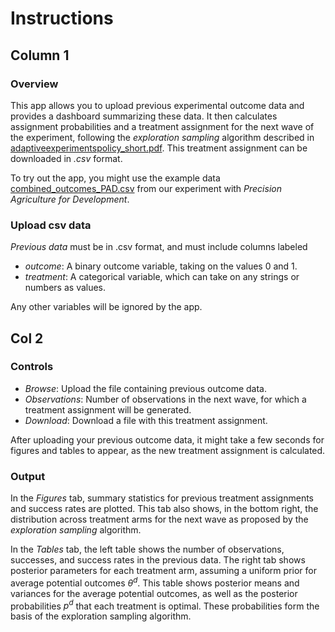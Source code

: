 # Instructions

## Column 1

### Overview



This app allows you to upload previous experimental outcome data and provides a dashboard summarizing these data.
It then calculates assignment probabilities and a treatment assignment for the next wave of the experiment, following the *exploration sampling* algorithm described in [adaptiveexperimentspolicy_short.pdf](https://maxkasy.github.io/home/files/papers/adaptiveexperimentspolicy_short.pdf).
This treatment assignment can be downloaded in *.csv* format.

To try out the app, you might use the example data [combined_outcomes_PAD.csv](https://maxkasy.github.io/home/files/other/combined_outcomes_PAD.csv) from our experiment with *Precision Agriculture for Development*.


### Upload csv data

*Previous data* must be in .csv format, and must include columns labeled

- *outcome*:  A binary outcome variable, taking on the values 0 and 1.
- *treatment*: A categorical variable, which can take on any strings or numbers as values.

Any other variables will be ignored by the app.


## Col 2

### Controls

- *Browse*: Upload the file containing previous outcome data.
- *Observations*: Number of observations in the next wave, for which a treatment assignment will be generated.
- *Download*: Download a file with this treatment assignment.


After uploading your previous outcome data, it might take a few seconds for figures and tables to appear, as the new treatment assignment is calculated.


### Output

In the *Figures* tab, summary statistics for previous treatment assignments and success rates are plotted.
This tab also shows, in the bottom right, the distribution across treatment arms for the next wave as proposed by the *exploration sampling* algorithm.

In the *Tables* tab, the left table shows the number of observations, successes, and success rates in the previous data.
The right tab shows posterior parameters for each treatment arm, assuming a uniform prior for average potential outcomes $\theta^d$.
This table shows posterior means and variances for the average potential outcomes, as well as the posterior probabilities $p^d$ that each treatment is optimal.
These probabilities form the basis of the exploration sampling algorithm.

